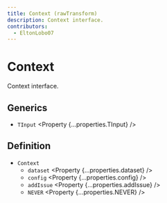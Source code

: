```yaml
---
title: Context (rawTransform)
description: Context interface.
contributors:
  - EltonLobo07
---
```



# Context

Context interface.

## Generics

- `TInput` <Property {...properties.TInput} />

## Definition

- `Context`
  - `dataset` <Property {...properties.dataset} />
  - `config` <Property {...properties.config} />
  - `addIssue` <Property {...properties.addIssue} />
  - `NEVER` <Property {...properties.NEVER} />
